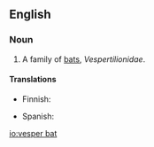 {{wikipedia}}
==English==

===Noun===
{{en-noun}}

# A family of [[bat|bats]], ''Vespertilionidae''.

====Translations====
{{trans-top|a family of bats}}
* Finnish: {{t-|fi|siippa|alt=siipat}}
{{trans-mid}}
* Spanish: {{t|es|vespertiliónido|m}}
{{trans-bottom}}

[[io:vesper bat]]